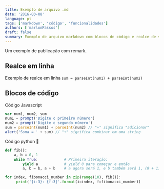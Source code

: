 ```yaml
---
title: Exemplo de arquivo .md
date: '2016-03-08'
language: pt
tags: ['markdown', 'código', 'funcionalidades']
authors: ['marlonPassos']
draft: false
summary: Exemplo de arquivo markdown com blocos de código e realce de sintaxe
---
```


Um exemplo de publicação com remark.

## Realce em linha

Exemplo de realce em linha `sum = parseInt(num1) + parseInt(num2)`

## Blocos de código

Código Javascript

```javascript
var num1, num2, sum
num1 = prompt('Digite o primeiro número')
num2 = prompt('Digite o segundo número')
sum = parseInt(num1) + parseInt(num2) // "+" significa "adicionar"
alert('Soma = ' + sum) // "+" significa combinar em uma string
```

Código python 🐍

```python
def fib():
    a, b = 0, 1
    while True:            # Primeira iteração:
        yield a            # yield 0 para começar e então
        a, b = b, a + b    # a agora será 1, e b também será 1, (0 + 1)

for index, fibonacci_number in zip(range(10), fib()):
     print('{i:3}: {f:3}'.format(i=index, f=fibonacci_number))
```
